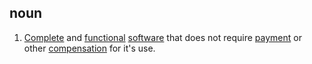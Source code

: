 ==noun==
# [[Complete]] and [[functional]] [[software]] that does not require [[payment]] or other [[compensation]] for it's use.